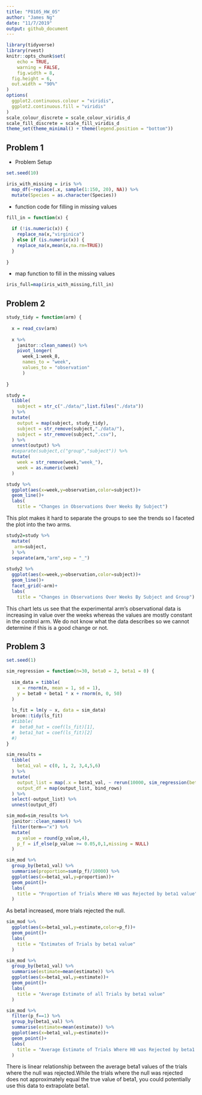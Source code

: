 ```yaml
---
title: "P8105_HW_05"
author: "James Ng"
date: "11/7/2019"
output: github_document
---
```


```r
library(tidyverse)
library(rvest)
knitr::opts_chunk$set(
	echo = TRUE,
	warning = FALSE,
	fig.width = 8, 
  fig.height = 6,
  out.width = "90%"
)
options(
  ggplot2.continuous.colour = "viridis",
  ggplot2.continuous.fill = "viridis"
)
scale_colour_discrete = scale_colour_viridis_d
scale_fill_discrete = scale_fill_viridis_d
theme_set(theme_minimal() + theme(legend.position = "bottom"))
```

## Problem 1

* Problem Setup
```r
set.seed(10)

iris_with_missing = iris %>% 
  map_df(~replace(.x, sample(1:150, 20), NA)) %>%
  mutate(Species = as.character(Species))
```

* function code for filling in missing values
```r
fill_in = function(x) {
  
  if (!is.numeric(x)) {
    replace_na(x,"virginica")
  } else if (is.numeric(x)) {
    replace_na(x,mean(x,na.rm=TRUE))
  }
  
}
```

* map function to fill in the missing values
```r
iris_full=map(iris_with_missing,fill_in)
```

## Problem 2

```r
study_tidy = function(arm) {
  
  x = read_csv(arm)
  
  x %>% 
    janitor::clean_names() %>% 
    pivot_longer(
      week_1:week_8,
      names_to = "week",
      values_to = "observation"
      )
  
}
```

```r
study = 
  tibble(
    subject = str_c("./data/",list.files("./data"))
  ) %>% 
  mutate(
    output = map(subject, study_tidy),
    subject = str_remove(subject,"./data/"),
    subject = str_remove(subject,".csv"),
  ) %>% 
  unnest(output) %>% 
  #separate(subject,c("group","subject")) %>% 
  mutate(
    week = str_remove(week,"week_"),
    week = as.numeric(week)
  )
```

```r
study %>%  
  ggplot(aes(x=week,y=observation,color=subject))+
  geom_line()+
  labs(
    title = "Changes in Observations Over Weeks By Subject")
```

This plot makes it hard to separate the groups to see the trends so I faceted the plot into the two arms.

```r
study2=study %>% 
  mutate(
   arm=subject,
  ) %>% 
  separate(arm,"arm",sep = "_")
  
study2 %>%  
  ggplot(aes(x=week,y=observation,color=subject))+
  geom_line()+
  facet_grid(~arm)+
  labs(
    title = "Changes in Observations Over Weeks By Subject and Group")
```

This chart lets us see that the experimental arm's observational data is increasing in value over the weeks whereas the values are mostly constant in the control arm. We do not know what the data describes so we cannot determine if this is a good change or not.

## Problem 3

```r
set.seed(1)

sim_regression = function(n=30, beta0 = 2, beta1 = 0) {
  
  sim_data = tibble(
    x = rnorm(n, mean = 1, sd = 1),
    y = beta0 + beta1 * x + rnorm(n, 0, 50)
  )
  
  ls_fit = lm(y ~ x, data = sim_data)
  broom::tidy(ls_fit)
  #tibble(
  #  beta0_hat = coef(ls_fit)[1],
  #  beta1_hat = coef(ls_fit)[2]
  #)
}

```

```r
sim_results = 
  tibble(
    beta1_val = c(0, 1, 2, 3,4,5,6)
  ) %>% 
  mutate(
    output_list = map(.x = beta1_val, ~ rerun(10000, sim_regression(beta1 = .x))),
    output_df = map(output_list, bind_rows)
  ) %>% 
  select(-output_list) %>% 
  unnest(output_df)  

```

```r
sim_mod=sim_results %>% 
  janitor::clean_names() %>% 
  filter(term=="x") %>%  
  mutate(
    p_value = round(p_value,4),
    p_f = if_else(p_value >= 0.05,0,1,missing = NULL)
  )
```


```r
sim_mod %>% 
  group_by(beta1_val) %>% 
  summarise(proportion=sum(p_f)/10000) %>% 
  ggplot(aes(x=beta1_val,y=proportion))+
  geom_point()+
  labs(
    title = "Proportion of Trials Where H0 was Rejected by beta1 value"
  )
```

As beta1 increased, more trials rejected the null.

```r
sim_mod %>% 
  ggplot(aes(x=beta1_val,y=estimate,color=p_f))+
  geom_point()+
  labs(
    title = "Estimates of Trials by beta1 value"
  )
```

```r
sim_mod %>% 
  group_by(beta1_val) %>% 
  summarise(estimate=mean(estimate)) %>% 
  ggplot(aes(x=beta1_val,y=estimate))+
  geom_point()+
  labs(
    title = "Average Estimate of all Trials by beta1 value"
  )

```

```r
sim_mod %>% 
  filter(p_f==1) %>% 
  group_by(beta1_val) %>% 
  summarise(estimate=mean(estimate)) %>% 
  ggplot(aes(x=beta1_val,y=estimate))+
  geom_point()+
  labs(
    title = "Average Estimate of Trials Where H0 was Rejected by beta1 value"
  )

```

There is linear relationship between the average beta1 values of the trials where the null was rejected.While the trials where the null was rejected does not approximately equal the true value of beta1, you could potentially use this data to extrapolate beta1.
